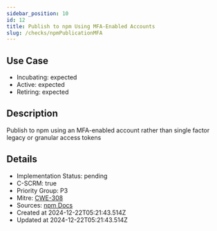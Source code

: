 ```yaml
---
sidebar_position: 10
id: 12
title: Publish to npm Using MFA-Enabled Accounts
slug: /checks/npmPublicationMFA
---
```


<!-- BANNER:START -->
<!-- BANNER:END -->

## Use Case
<!-- LEVELS:START -->
- Incubating: expected
- Active: expected
- Retiring: expected
<!-- LEVELS:END -->

<!-- DESCRIPTION:START -->
## Description
Publish to npm using an MFA-enabled account rather than single factor legacy or granular access tokens
<!-- DESCRIPTION:END -->

<!-- DETAILS:START -->
## Details
- Implementation Status: pending
- C-SCRM: true
- Priority Group: P3
- Mitre: [CWE-308](https://cwe.mitre.org/data/definitions/308.html)
- Sources: [npm Docs](https://docs.npmjs.com/creating-and-viewing-access-tokens)
- Created at 2024-12-22T05:21:43.514Z
- Updated at 2024-12-22T05:21:43.514Z
<!-- DETAILS:END -->
